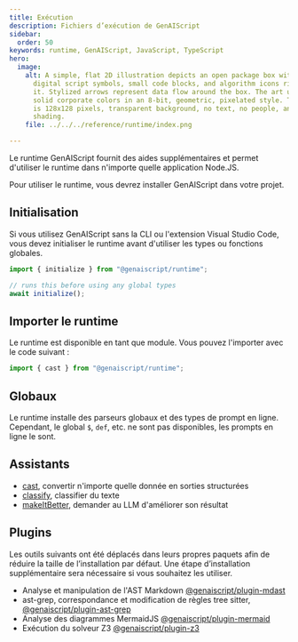 ```yaml
---
title: Exécution
description: Fichiers d’exécution de GenAIScript
sidebar:
  order: 50
keywords: runtime, GenAIScript, JavaScript, TypeScript
hero:
  image:
    alt: A simple, flat 2D illustration depicts an open package box with basic
      digital script symbols, small code blocks, and algorithm icons rising from
      it. Stylized arrows represent data flow around the box. The art uses five
      solid corporate colors in an 8-bit, geometric, pixelated style. The image
      is 128x128 pixels, transparent background, no text, no people, and no
      shading.
    file: ../../../reference/runtime/index.png

---
```



Le runtime GenAIScript fournit des aides supplémentaires et permet d'utiliser le runtime dans n'importe quelle application Node.JS.

Pour utiliser le runtime, vous devrez installer GenAIScript dans votre projet.

<PackageManagers pkg="@genaiscript/runtime" dev />

## Initialisation

Si vous utilisez GenAIScript sans la CLI ou l'extension Visual Studio Code, vous devez initialiser le runtime avant d'utiliser les types ou fonctions globales.

```js
import { initialize } from "@genaiscript/runtime";

// runs this before using any global types
await initialize();
```

## Importer le runtime

Le runtime est disponible en tant que module. Vous pouvez l'importer avec le code suivant :

```js
import { cast } from "@genaiscript/runtime";
```

## Globaux

Le runtime installe des parseurs globaux et des types de prompt en ligne. Cependant, le global `$`, `def`, etc. ne sont pas disponibles, les prompts en ligne le sont.

## Assistants

* [cast](../../../reference/reference/runtime/cast/), convertir n'importe quelle donnée en sorties structurées
* [classify](../../../reference/reference/runtime/classify/), classifier du texte
* [makeItBetter](../../../reference/reference/runtime/make-it-better/), demander au LLM d'améliorer son résultat

## Plugins

Les outils suivants ont été déplacés dans leurs propres paquets afin de réduire la taille de l’installation par défaut. Une étape d’installation supplémentaire sera nécessaire si vous souhaitez les utiliser.

* Analyse et manipulation de l'AST Markdown [@genaiscript/plugin-mdast](../../../reference/reference/runtime/plugin-mdast/)
* ast-grep, correspondance et modification de règles tree sitter, [@genaiscript/plugin-ast-grep](../../../reference/reference/scripts/ast-grep/)
* Analyse des diagrammes MermaidJS [@genaiscript/plugin-mermaid](../../../reference/reference/runtime/plugin-mermaid/)
* Exécution du solveur Z3 [@genaiscript/plugin-z3](../../../reference/reference/runtime/plugin-z3/)
